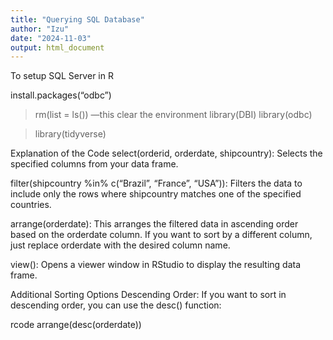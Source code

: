 ```yaml
---
title: "Querying SQL Database"
author: "Izu"
date: "2024-11-03"
output: html_document
---
```


To setup SQL Server in R

install.packages("odbc")

> rm(list = ls())  ---this clear the environment 
> library(DBI)
> library(odbc)

>library(tidyverse)


Explanation of the Code
select(orderid, orderdate, shipcountry): Selects the specified columns from your data frame.

filter(shipcountry %in% c("Brazil", "France", "USA")): Filters the data to include only the rows where shipcountry matches one of the specified countries.

arrange(orderdate): This arranges the filtered data in ascending order based on the orderdate column. If you want to sort by a different column, just replace orderdate with the desired column name.

view(): Opens a viewer window in RStudio to display the resulting data frame.

Additional Sorting Options
Descending Order: If you want to sort in descending order, you can use the desc() function:

rcode
arrange(desc(orderdate))